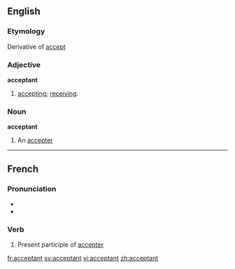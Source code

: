 ==English==

===Etymology===
Derivative of [[accept]]

===Adjective===
'''acceptant'''

# [[accepting]]; [[receiving]].

===Noun===
'''acceptant'''

# An [[accepter]]

----

==French==

===Pronunciation===
* {{IPA|/ak.sɛp.tɑ̃/}}
* {{SAMPA|/ak.sEp.tA~/}}

===Verb===
{{infl|fr|verb}}

# Present participle of [[accepter]]

[[fr:acceptant]]
[[sv:acceptant]]
[[vi:acceptant]]
[[zh:acceptant]]